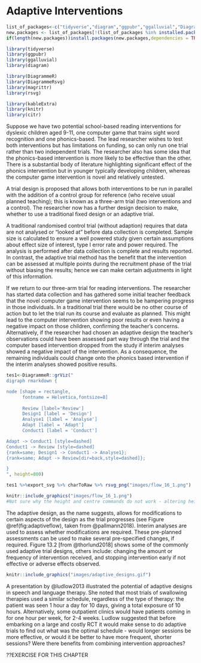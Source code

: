 # Adaptive Interventions {#adaptive}

```r
list_of_packages<-c("tidyverse","diagram","ggpubr","ggalluvial","DiagrammeR","DiagrammeRsvg","rsvg", "knitr", "kableExtra")
new.packages <- list_of_packages[!(list_of_packages %in% installed.packages()[,"Package"])]
if(length(new.packages))install.packages(new.packages,dependencies = TRUE)

library(tidyverse)
library(ggpubr)
library(ggalluvial)
library(diagram)

library(DiagrammeR)
library(DiagrammeRsvg)
library(magrittr)
library(rsvg)

library(kableExtra)
library(knitr)
library(citr)
```

<!-- possibly relevant: 
https://pubs.asha.org/doi/full/10.1044/2018_JSLHR-L-RSAUT-18-0029?url_ver=Z39.88-2003&rfr_id=ori%3Arid%3Acrossref.org&rfr_dat=cr_pub++0pubmed
https://ies.ed.gov/ncser/pubs/2020001/pdf/2020001.pdf
https://academy.pubs.asha.org/2013/11/need-for-adaptive-research-designs-in-speech-language-pathology/
https://www.youtube.com/watch?v=ythfdGd63hU

-->
Suppose we have two potential school-based reading interventions for dyslexic children aged 9-11, one computer game that trains sight word recognition and one phonics-based. The lead researcher wishes to test both interventions but has limitations on funding, so can only run one trial rather than two independent trials. The researcher also has some idea that the phonics-based intervention is more likely to be effective than the other. There is a substantial body of literature highlighting significant effect of the phonics intervention but in younger typically developing children, whereas the computer game intervention is novel and relatively untested.

A trial design is proposed that allows both interventions to be run in parallel with the addition of a control group for reference (who receive usual planned teaching); this is known as a three-arm trial (two interventions and a control). The researcher now has a further design decision to make, whether to use a traditional fixed design or an adaptive trial. 

A traditional randomised control trial (without adaption) requires that data are not analysed or "looked at" before data collection is completed. Sample size is calculated to ensure a well powered study given certain assumptions about effect size of interest, type I error rate and power required. The analysis is performed after data collection is complete and results reported. In contrast, the adaptive trial method has the benefit that the intervention can be assessed at multiple points during the recruitment phase of the trial without biasing the results; hence we can make certain adjustments in light of this information.

If we return to our three-arm trial for reading interventions. The researcher has started data collection and has gathered some initial teacher feedback that the novel computer game intervention seems to be hampering progress in those individuals.  In a traditional trial there would be no other course of action but to let the trial run its course and evaluate as planned. This might lead to the computer intervention showing poor results or even having a negative impact on those children, confirming the teacher's concerns. Alternatively, if the researcher had chosen an adaptive design the teacher's observations could have been assessed part way through the trial and the computer based intervention dropped from the study if interim analyses showed a negative impact of the intervention. As a consequence, the remaining individuals could change onto the phonics based intervention if the interim analyses showed positive results.  

```r

tes1<-DiagrammeR::grViz("
digraph rmarkdown {

node [shape = rectangle,
      fontname = Helvetica,fontsize=8]
      
      Review [label='Review']
      Design1 [label = 'Design']
      Analyse1 [label = 'Analyse']
      Adapt [label = 'Adapt']
      Conduct1 [label = 'Conduct']

Adapt -> Conduct1 [style=dashed]
Conduct1 -> Review [style=dashed]
{rank=same; Design1 -> Conduct1 -> Analyse1};
{rank=same; Adapt -> Review[dir=back,style=dashed]};

}
", height=800)

tes1 %>%export_svg %>% charToRaw %>% rsvg_png("images/flow_16_1.png")
```


```r
knitr::include_graphics("images/flow_16_1.png")
#Not sure why the height and centre commands do not work - altering height in previous chunk also seems to have no effect!
``` 

The adaptive design, as the name suggests, allows for modifications to certain aspects of the design as the trial progresses (see Figure \@ref(fig:adaptiveflow), taken from @pallmann2018). Interim analyses are used to assess whether modifications are required. These pre-planned assessments can be used to make several pre-specified changes, if required. Figure 13.2 [from @thorlund2018] shows some of the commonly used adaptive trial designs, others include: changing the amount or frequency of intervention received, and stopping intervention early if not effective or adverse effects observed.  



```r
knitr::include_graphics("images/adaptive_designs.gif")
``` 
A presentation by @ludlow2013 illustrated the potential of adaptive designs in speech and language therapy. She noted that most trials of swallowing therapies used a similar schedule, regardless of the type of therapy: the patient was seen 1 hour a day for 10 days, giving a total exposure of 10 hours. Alternatively, some outpatient clinics would have patients coming in for one hour per week, for 2-4 weeks. Ludlow suggested that before embarking on a large and costly RCT it would make sense to do adaptive trials to find out what was the optimal schedule - would longer sessions be more effective, or would it be better to have more frequent, shorter sessions? Were there benefits from combining intervention approaches? 

<!--
## More niche trial designs

### Just-in-Time adaptive interventions (JITAI)

### Micro-Randomized Trials (MRT)

### Sequential, Multiple Assignment, Randomized Trial (SMART)
- A review of this approach in the field of autism is provided by @
Kasari, C., Sturm, A., & Shih, W. (2018). SMARTer Approach to Personalizing Intervention for Children With Autism Spectrum Disorder. Journal of Speech, Language, and Hearing Research, 61(11), 2629–2640. https://doi.org/10.1044/2018_JSLHR-L-RSAUT-18-0029

- more general review for education:
Nahum-Shani, I., Almirall, D., & Buckley, J. (2019). An Introduction to Adaptive Interventions and SMART Designs in Education (p. 45). US Department of Education: Institute of Education Sciences.

The Nahum-Shani is a v useful introduction, but I do worry that this approach does just divide people into 'responders' and 'nonresponders' in exactly the way we argued against in chapter 1! - ie assuming measurs are perfectly reliable and so can be validly used to subdivide cases.

DB - I think we can either just have a custom block listing these, explaining in one sentence what they are good for, and adding links to places where they are explained, or omit - but I don't know about them so if they could be useful for SLTs we could expan
-->

??EXERCISE FOR THIS CHAPTER
